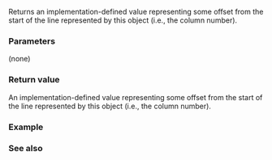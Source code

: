 {{cpp/experimental/source_location/title|column}}
{{cpp/experimental/lib extensions 2/source_location/navbar}}
{{ddcl|since=libfund_ts_2|1=
constexpr std::uint_least32_t column() const noexcept;
}}

Returns an implementation-defined value representing some offset from the start of the line represented by this object (i.e., the column number).

===Parameters===
(none)

===Return value===
An implementation-defined value representing some offset from the start of the line represented by this object (i.e., the column number).

===Example===
{{example
|code=
#include &lt;experimental/source_location&gt;
#include &lt;iostream&gt;

template&lt;typename T = std::experimental::source_location&gt;
inline void pos(const T&amp; location = T::current())
{
    std::cout
        &lt;&lt; "("
        &lt;&lt; location.line()
        &lt;&lt; ':' 
        &lt;&lt; location.column()
        &lt;&lt; ") ";
}

int main()
{
    pos(); std::cout &lt;&lt; "Proxima\n";
    pos(); std::cout &lt;&lt; "Centauri\n";
}
|p=true
|output=
(17:5) Proxima
(18:5) Centauri
}}

===See also===
{{dsc begin}}
{{dsc inc|cpp/experimental/source_location/dsc line}}
{{dsc inc|cpp/experimental/source_location/dsc file_name}}
{{dsc inc|cpp/experimental/source_location/dsc function_name}}
{{dsc see cpp|cpp/preprocessor/line|Filename and line information}}
{{dsc end}}

{{langlinks|zh}}